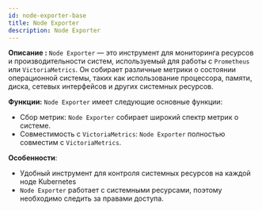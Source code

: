 ```yaml
---
id: node-exporter-base
title: Node Exporter
description: Node Exporter
---
```


**Описание :** `Node Exporter` — это инструмент для мониторинга ресурсов и производительности систем, используемый для работы с `Prometheus` или `VictoriaMetrics`. Он собирает различные метрики о состоянии операционной системы, таких как использование процессора, памяти, диска, сетевых интерфейсов и других системных ресурсов.


**Функции:** `Node Exporter` имеет следующие основные функции:

* Сбор метрик: `Node Exporter` собирает широкий спектр метрик о системе.
* Совместимость с `VictoriaMetrics`: `Node Exporter` полностью совместим с `VictoriaMetrics`.

**Особенности**:
* Удобный инструмент для контроля системных ресурсов на каждой ноде Kubernetes
* `Node Exporter` работает с системными ресурсами, поэтому необходимо следить за правами доступа.

